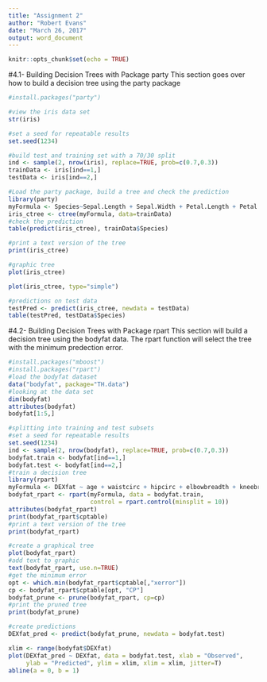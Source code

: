 ---
title: "Assignment 2"
author: "Robert Evans"
date: "March 26, 2017"
output: word_document
---

```{r setup, include=FALSE}
knitr::opts_chunk$set(echo = TRUE)
```

#4.1- Building Decision Trees with Package party
This section goes over how to build a decision tree using the party package
```{r}
#install.packages("party")

#view the iris data set
str(iris)

#set a seed for repeatable results
set.seed(1234)

#build test and training set with a 70/30 split
ind <- sample(2, nrow(iris), replace=TRUE, prob=c(0.7,0.3))
trainData <- iris[ind==1,]
testData <- iris[ind==2,]

#Load the party package, build a tree and check the prediction
library(party)
myFormula <- Species~Sepal.Length + Sepal.Width + Petal.Length + Petal.Width
iris_ctree <- ctree(myFormula, data=trainData)
#check the prediction
table(predict(iris_ctree), trainData$Species)

#print a text version of the tree
print(iris_ctree)

#graphic tree
plot(iris_ctree)

plot(iris_ctree, type="simple")

#predictions on test data
testPred <- predict(iris_ctree, newdata = testData)
table(testPred, testData$Species)
```

#4.2- Building Decision Trees with Package rpart
This section will build a decision tree using the bodyfat data. The rpart function will select the tree with the minimum predection error.
```{r}
#install.packages("mboost")
#install.packages("rpart")
#load the bodyfat dataset
data("bodyfat", package="TH.data")
#looking at the data set
dim(bodyfat)
attributes(bodyfat)
bodyfat[1:5,]

#splitting into training and test subsets
#set a seed for repeatable results
set.seed(1234)
ind <- sample(2, nrow(bodyfat), replace=TRUE, prob=c(0.7,0.3))
bodyfat.train <- bodyfat[ind==1,]
bodyfat.test <- bodyfat[ind==2,]
#train a decision tree
library(rpart)
myFormula <- DEXfat ~ age + waistcirc + hipcirc + elbowbreadth + kneebreadth
bodyfat_rpart <- rpart(myFormula, data = bodyfat.train,
                       control = rpart.control(minsplit = 10))
attributes(bodyfat_rpart)
print(bodyfat_rpart$cptable)
#print a text version of the tree
print(bodyfat_rpart)

#create a graphical tree
plot(bodyfat_rpart)
#add text to graphic
text(bodyfat_rpart, use.n=TRUE)
#get the minimum error
opt <- which.min(bodyfat_rpart$cptable[,"xerror"])
cp <- bodyfat_rpart$cptable[opt, "CP"]
bodyfat_prune <- prune(bodyfat_rpart, cp=cp)
#print the pruned tree
print(bodyfat_prune)

#create predictions
DEXfat_pred <- predict(bodyfat_prune, newdata = bodyfat.test)

xlim <- range(bodyfat$DEXfat)
plot(DEXfat_pred ~ DEXfat, data = bodyfat.test, xlab = "Observed",
     ylab = "Predicted", ylim = xlim, xlim = xlim, jitter=T)
abline(a = 0, b = 1)
```

